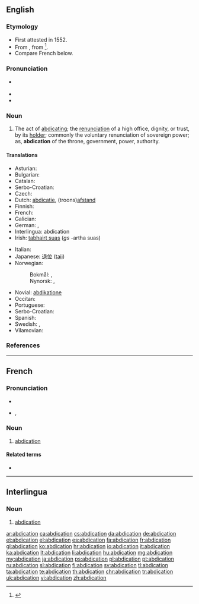 ==English==

{{wikisource1911Enc|Abdication}}

===Etymology===
* First attested in 1552.
* From {{etyl|la}} {{term|abdicatio|abdicātiō|renunciation|lang=la}}, from {{term|abdico|abdicō|lang=la}}<ref>{{reference-book | last = Dobbie | first = Elliott K. | coauthors = Dunmore, C. William, et al. | editor = Barnhart, Robert K.| title = Chambers Dictionary of Etymology | origyear = 1998 | year = 2004 | publisher = Chambers Harrap Publishers Ltd | location = Edinburgh, Scotland | isbn =0550142304 | pages = 2}}</ref>.
* Compare French {{term|abdication|lang=fr}} below.

===Pronunciation===
* {{a|US}} {{IPA|/ˌæb.dəˈkeɪ.ʃən/}}
* {{audio|en-us-abdication.ogg|Audio (US)}}
* {{rhymes|eɪʃən}}

===Noun===
{{en-noun}}

# The act of [[abdicating]]; the [[renunciation]] of a high office, dignity, or trust, by its [[holder]]; commonly the voluntary renunciation of sovereign power; as, '''abdication''' of the throne, government, power, authority.

====Translations====
{{rfc-tsort|duplicate language: Serbo-Croatian}}
{{trans-top|the act of abdicating; the renunciation of a high office, dignity, or trust, by its holder}}
* Asturian: {{t-|ast|abdicación|f}}
* Bulgarian: {{t+|bg|абдикация|f|tr=abdikácija}}
* Catalan: {{t-|ca|abdicació|f}}
* Serbo-Croatian: {{t|sh|abdikacija|f|alt=abdikácija}}
* Czech: {{t+|cs|abdikace|f}}
* Dutch: [[abdicatie]], (troons)[[afstand]]
* Finnish: {{t+|fi|abdikaatio}}
* French: {{t+|fr|abdication|f}}
* Galician: {{t+|gl|abdicación|f}}
* German: {{t+|de|Verzicht}}, {{t+|de|Abdankung|f}}
* Interlingua: abdication {{f}}
* Irish: [[tabhairt suas]] {{f}} (''gs'' -artha suas)
{{trans-mid}}
* Italian: {{t+|it|abdicazione|f}}
* Japanese: [[退位]] ([[taii]])
* Norwegian:
*: Bokmål: {{t+|no|abdikasjon|m}}, {{t-|no|frasielse|m}}
*: Nynorsk: {{t-|nn|abdikasjon|m|xs=Norwegian Nynorsk}}, {{t-|nn|fråseiing|f|xs=Norwegian Nynorsk}}
* Novial: [[abdikatione]]
* Occitan: {{t+|oc|abdicacion|f}}
* Portuguese: {{t+|pt|abdicação|f}}
* Serbo-Croatian: {{t|sh|абдикација|f|tr=abdikacija|sc=Cyrl}}
* Spanish: {{t+|es|abdicación|f}}
* Swedish: {{t+|sv|abdikation}}, {{t+|sv|avgång}}
* Vilamovian: {{tø|wym|odaonka}}
{{trans-bottom}}

===References===
<references/>

----

==French==

===Pronunciation===
* {{audio|Fr-abdication.ogg|audio}}
* {{IPA|/ab.di.ka.sjɔ̃/|lang=fr}}, {{X-SAMPA|/ab.di.ka.sjO~/}}

===Noun===
{{fr-noun|f}}

# [[#English|abdication]]

====Related terms====
* {{l|fr|abdiquer}}

----

==Interlingua==

===Noun===
{{ia-noun|pl=abdicationes}}

# [[#English|abdication]]

[[ar:abdication]]
[[ca:abdication]]
[[cs:abdication]]
[[da:abdication]]
[[de:abdication]]
[[et:abdication]]
[[el:abdication]]
[[es:abdication]]
[[fa:abdication]]
[[fr:abdication]]
[[gl:abdication]]
[[ko:abdication]]
[[hr:abdication]]
[[io:abdication]]
[[it:abdication]]
[[ka:abdication]]
[[lt:abdication]]
[[li:abdication]]
[[hu:abdication]]
[[mg:abdication]]
[[my:abdication]]
[[ja:abdication]]
[[ps:abdication]]
[[pl:abdication]]
[[pt:abdication]]
[[ru:abdication]]
[[sl:abdication]]
[[fi:abdication]]
[[sv:abdication]]
[[tl:abdication]]
[[ta:abdication]]
[[te:abdication]]
[[th:abdication]]
[[chr:abdication]]
[[tr:abdication]]
[[uk:abdication]]
[[vi:abdication]]
[[zh:abdication]]